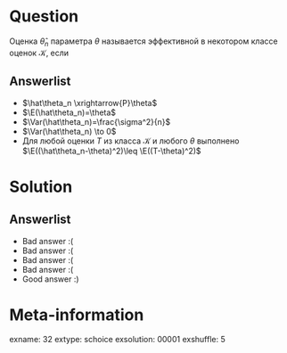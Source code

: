 Question
========
Оценка  $\hat\theta_n$ параметра $\theta$ называется эффективной в некотором классе оценок $\mathcal{K}$, если


Answerlist
----------
*  $\hat\theta_n \xrightarrow{P}\theta$
*  $\E(\hat\theta_n)=\theta$
*  $\Var(\hat\theta_n)=\frac{\sigma^2}{n}$
*  $\Var(\hat\theta_n) \to 0$
*  Для любой оценки $T$ из класса $\mathcal{K}$ и любого $\theta$ выполнено $\E((\hat\theta_n-\theta)^2)\leq \E((T-\theta)^2)$

Solution
========

Answerlist
----------
*  Bad answer :(
*  Bad answer :(
*  Bad answer :(
*  Bad answer :(
*  Good answer :)

Meta-information
================
exname: 32
extype: schoice
exsolution: 00001
exshuffle: 5
